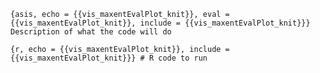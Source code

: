```{asis, echo = {{vis_maxentEvalPlot_knit}}, eval = {{vis_maxentEvalPlot_knit}}, include = {{vis_maxentEvalPlot_knit}}}
Description of what the code will do 
```

```{r, echo = {{vis_maxentEvalPlot_knit}}, include = {{vis_maxentEvalPlot_knit}}}
# R code to run 
```
